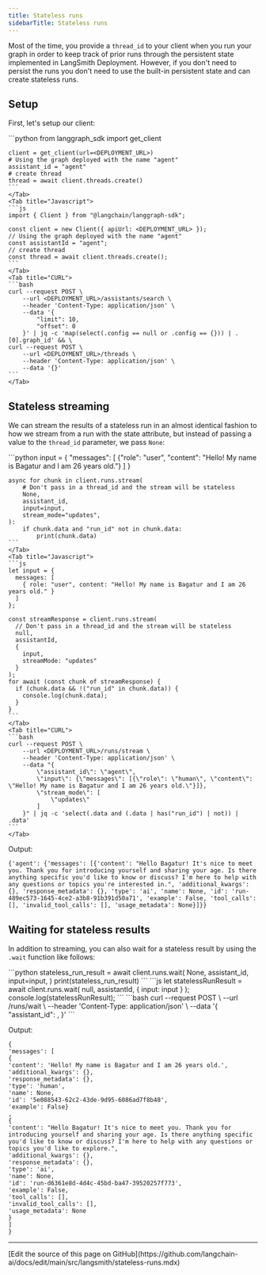 ```yaml
---
title: Stateless runs
sidebarTitle: Stateless runs
---
```

Most of the time, you provide a `thread_id` to your client when you run your graph in order to keep track of prior runs through the persistent state implemented in LangSmith Deployment. However, if you don't need to persist the runs you don't need to use the built-in persistent state and can create stateless runs.

## Setup

First, let's setup our client:

<Tabs>
    <Tab title="Python">
    ```python
    from langgraph_sdk import get_client

    client = get_client(url=<DEPLOYMENT_URL>)
    # Using the graph deployed with the name "agent"
    assistant_id = "agent"
    # create thread
    thread = await client.threads.create()
    ```
    </Tab>
    <Tab title="Javascript">
    ```js
    import { Client } from "@langchain/langgraph-sdk";

    const client = new Client({ apiUrl: <DEPLOYMENT_URL> });
    // Using the graph deployed with the name "agent"
    const assistantId = "agent";
    // create thread
    const thread = await client.threads.create();
    ```
    </Tab>
    <Tab title="CURL">
    ```bash
    curl --request POST \
        --url <DEPLOYMENT_URL>/assistants/search \
        --header 'Content-Type: application/json' \
        --data '{
            "limit": 10,
            "offset": 0
        }' | jq -c 'map(select(.config == null or .config == {})) | .[0].graph_id' && \
    curl --request POST \
        --url <DEPLOYMENT_URL>/threads \
        --header 'Content-Type: application/json' \
        --data '{}'
    ```
    </Tab>
</Tabs>

## Stateless streaming

We can stream the results of a stateless run in an almost identical fashion to how we stream from a run with the state attribute, but instead of passing a value to the `thread_id` parameter, we pass `None`:

<Tabs>
    <Tab title="Python">
    ```python
    input = {
        "messages": [
            {"role": "user", "content": "Hello! My name is Bagatur and I am 26 years old."}
        ]
    }

    async for chunk in client.runs.stream(
        # Don't pass in a thread_id and the stream will be stateless
        None,
        assistant_id,
        input=input,
        stream_mode="updates",
    ):
        if chunk.data and "run_id" not in chunk.data:
            print(chunk.data)
    ```
    </Tab>
    <Tab title="Javascript">
    ```js
    let input = {
      messages: [
        { role: "user", content: "Hello! My name is Bagatur and I am 26 years old." }
      ]
    };

    const streamResponse = client.runs.stream(
      // Don't pass in a thread_id and the stream will be stateless
      null,
      assistantId,
      {
        input,
        streamMode: "updates"
      }
    );
    for await (const chunk of streamResponse) {
      if (chunk.data && !("run_id" in chunk.data)) {
        console.log(chunk.data);
      }
    }
    ```
    </Tab>
    <Tab title="CURL">
    ```bash
    curl --request POST \
        --url <DEPLOYMENT_URL>/runs/stream \
        --header 'Content-Type: application/json' \
        --data "{
            \"assistant_id\": \"agent\",
            \"input\": {\"messages\": [{\"role\": \"human\", \"content\": \"Hello! My name is Bagatur and I am 26 years old.\"}]},
            \"stream_mode\": [
                \"updates\"
            ]
        }" | jq -c 'select(.data and (.data | has("run_id") | not)) | .data'
    ```
    </Tab>
</Tabs>

Output:

```
{'agent': {'messages': [{'content': "Hello Bagatur! It's nice to meet you. Thank you for introducing yourself and sharing your age. Is there anything specific you'd like to know or discuss? I'm here to help with any questions or topics you're interested in.", 'additional_kwargs': {}, 'response_metadata': {}, 'type': 'ai', 'name': None, 'id': 'run-489ec573-1645-4ce2-a3b8-91b391d50a71', 'example': False, 'tool_calls': [], 'invalid_tool_calls': [], 'usage_metadata': None}]}}
```

## Waiting for stateless results

In addition to streaming, you can also wait for a stateless result by using the `.wait` function like follows:

<Tabs>
    <Tab title="Python">
    ```python
    stateless_run_result = await client.runs.wait(
        None,
        assistant_id,
        input=input,
    )
    print(stateless_run_result)
    ```
    </Tab>
    <Tab title="Javascript">
    ```js
    let statelessRunResult = await client.runs.wait(
      null,
      assistantId,
      { input: input }
    );
    console.log(statelessRunResult);
    ```
    </Tab>
    <Tab title="CURL">
    ```bash
    curl --request POST \
        --url <DEPLOYMENT_URL>/runs/wait \
        --header 'Content-Type: application/json' \
        --data '{
            "assistant_id": <ASSISTANT_IDD>,
        }'
    ```
    </Tab>
</Tabs>

Output:

```
{
'messages': [
{
'content': 'Hello! My name is Bagatur and I am 26 years old.',
'additional_kwargs': {},
'response_metadata': {},
'type': 'human',
'name': None,
'id': '5e088543-62c2-43de-9d95-6086ad7f8b48',
'example': False}
,
{
'content': "Hello Bagatur! It's nice to meet you. Thank you for introducing yourself and sharing your age. Is there anything specific you'd like to know or discuss? I'm here to help with any questions or topics you'd like to explore.",
'additional_kwargs': {},
'response_metadata': {},
'type': 'ai',
'name': None,
'id': 'run-d6361e8d-4d4c-45bd-ba47-39520257f773',
'example': False,
'tool_calls': [],
'invalid_tool_calls': [],
'usage_metadata': None
}
]
}
```

---

<Callout icon="pen-to-square" iconType="regular">
  [Edit the source of this page on GitHub](https://github.com/langchain-ai/docs/edit/main/src/langsmith/stateless-runs.mdx)
</Callout>
